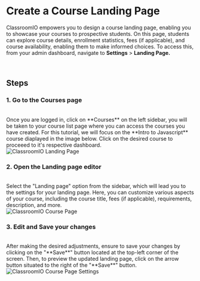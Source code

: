 
# Create a Course Landing Page

ClassroomIO empowers you to design a course landing page, enabling you to showcase your courses to prospective students. On this page, students can explore course details, enrollment statistics, fees (if applicable), and course availability, enabling them to make informed choices. To access this, from your admin dashboard, navigate to **Settings** > **Landing Page.**  

<br />

## Steps

### 1. Go to the Courses page

<br />
Once you are logged in, click on **Courses** on the left sidebar, you will be taken to your course list page where you can access the courses you have created.  For this tutorial, we will focus on the **Intro to Javascript** course diaplayed in the image below. Click on the desired course to proceeed to it's respective dashboard.
<br />

<Image src={CourseLandingPage} alt="ClassroomIO Landing Page" quality={100} />

### 2. Open the Landing page editor

<br />
Select the "Landing page" option from the sidebar, which will lead you to the settings for your landing page. Here, you can customize various aspects of your course, including the course title, fees (if applicable), requirements, description, and more.
<br />

<Image src={CoursePage} alt="ClassroomIO Course Page" quality={100} />

### 3. Edit and Save your changes

<br />
After making the desired adjustments, ensure to save your changes by clicking on the "**Save**" button located at the top-left corner of the screen. Then, to preview the updated landing page, click on the arrow button situated to the right of the "**Save**" button.
<br />

<Image src={LandingPage} alt="ClassroomIO Course Page Settings" quality={100} />
